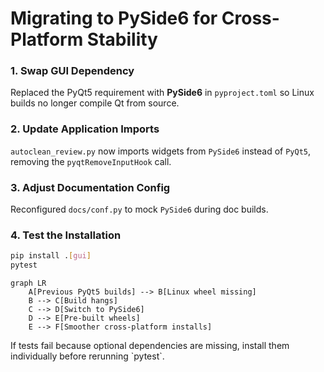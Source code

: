 
# Migrating to PySide6 for Cross-Platform Stability

<Steps>

### 1. Swap GUI Dependency

Replaced the PyQt5 requirement with **PySide6** in `pyproject.toml` so Linux builds no longer compile Qt from source.

### 2. Update Application Imports

`autoclean_review.py` now imports widgets from `PySide6` instead of `PyQt5`, removing the `pyqtRemoveInputHook` call.

### 3. Adjust Documentation Config

Reconfigured `docs/conf.py` to mock `PySide6` during doc builds.

### 4. Test the Installation

```bash
pip install .[gui]
pytest
```

</Steps>

```mermaid
graph LR
    A[Previous PyQt5 builds] --> B[Linux wheel missing]
    B --> C[Build hangs]
    C --> D[Switch to PySide6]
    D --> E[Pre-built wheels]
    E --> F[Smoother cross-platform installs]
```

<Callout type="info">
If tests fail because optional dependencies are missing, install them individually before rerunning `pytest`.
</Callout>

